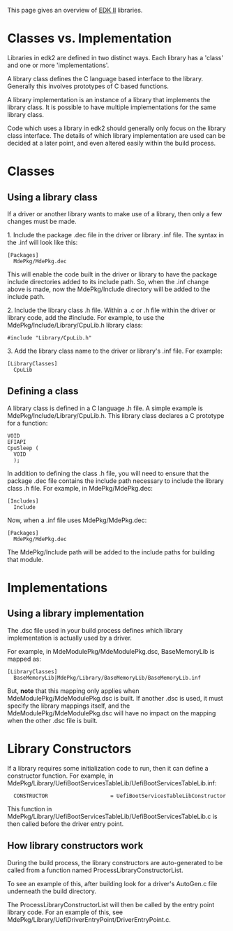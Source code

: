 <!-- [[Category:EDKII]] -->
This page gives an overview of [http://tianocore.github.io/edk2.html EDK II] libraries.

=Classes vs. Implementation=

Libraries in edk2 are defined in two distinct ways.  Each library has a 'class' and one or more 'implementations'.

A library class defines the C language based interface to the library.  Generally this involves prototypes of C based functions.

A library implementation is an instance of a library that implements the library class.  It is possible to have multiple implementations for the same library class.

Code which uses a library in edk2 should generally only focus on the library class interface.  The details of which library implementation are used can be decided at a later point, and even altered easily within the build process.

=Classes=

==Using a library class==

If a driver or another library wants to make use of a library, then only a few changes must be made.

1. Include the package .dec file in the driver or library .inf file.  The syntax in the .inf will look like this:
<Pre>
[Packages]
  MdePkg/MdePkg.dec
</Pre>

This will enable the code built in the driver or library to have the package include directories added to its include path.  So, when the .inf change above is made, now the MdePkg/Include directory will be added to the include path.

2. Include the library class .h file.  Within a .c or .h file within the driver or library code, add the #include.  For example, to use the MdePkg/Include/Library/CpuLib.h library class:
<Pre>
#include "Library/CpuLib.h"
</Pre>

3. Add the library class name to the driver or library's .inf file.  For example:
<Pre>
[LibraryClasses]
  CpuLib
</Pre>

==Defining a class==

A library class is defined in a C language .h file.  A simple example is MdePkg/Include/Library/CpuLib.h.  This library class declares a C prototype for a function:
<Pre>
VOID
EFIAPI
CpuSleep (
  VOID
  );
</Pre>

In addition to defining the class .h file, you will need to ensure that the package .dec file contains the include path necessary to include the library class .h file.  For example, in MdePkg/MdePkg.dec:
<Pre>
[Includes]
  Include
</Pre>

Now, when a .inf file uses MdePkg/MdePkg.dec:
<Pre>
[Packages]
  MdePkg/MdePkg.dec
</Pre>

The MdePkg/Include path will be added to the include paths for building that module.

=Implementations=

==Using a library implementation==

The .dsc file used in your build process defines which library implementation is actually used by a driver.

For example, in MdeModulePkg/MdeModulePkg.dsc, BaseMemoryLib is mapped as:
<Pre>
[LibraryClasses]
  BaseMemoryLib|MdePkg/Library/BaseMemoryLib/BaseMemoryLib.inf
</Pre>

But, '''note''' that this mapping only applies when MdeModulePkg/MdeModulePkg.dsc is built.  If another .dsc is used, it must specify the library mappings itself, and the MdeModulePkg/MdeModulePkg.dsc will have no impact on the mapping when the other .dsc file is built.

=Library Constructors=

If a library requires some initialization code to run, then it can define a constructor function.  For example, in MdePkg/Library/UefiBootServicesTableLib/UefiBootServicesTableLib.inf:
<Pre>
  CONSTRUCTOR                    = UefiBootServicesTableLibConstructor
</Pre>

This function in MdePkg/Library/UefiBootServicesTableLib/UefiBootServicesTableLib.c is then called before the driver entry point.

==How library constructors work==

During the build process, the library constructors are auto-generated to be called from a function named ProcessLibraryConstructorList.

To see an example of this, after building look for a driver's AutoGen.c file underneath the build directory.

The ProcessLibraryConstructorList will then be called by the entry point library code.  For an example of this, see MdePkg/Library/UefiDriverEntryPoint/DriverEntryPoint.c.